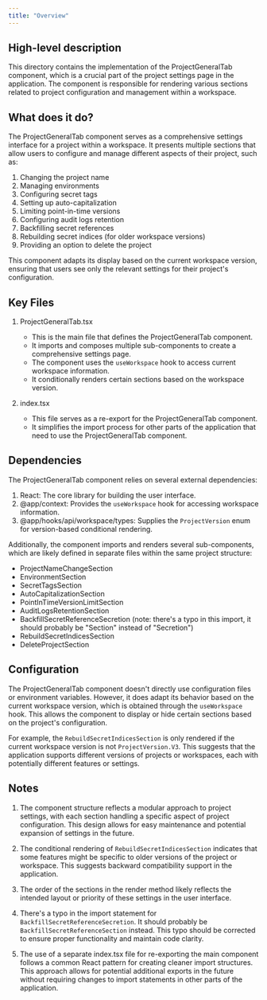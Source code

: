 ```yaml
---
title: "Overview"
---
```


## High-level description
This directory contains the implementation of the ProjectGeneralTab component, which is a crucial part of the project settings page in the application. The component is responsible for rendering various sections related to project configuration and management within a workspace.

## What does it do?
The ProjectGeneralTab component serves as a comprehensive settings interface for a project within a workspace. It presents multiple sections that allow users to configure and manage different aspects of their project, such as:

1. Changing the project name
2. Managing environments
3. Configuring secret tags
4. Setting up auto-capitalization
5. Limiting point-in-time versions
6. Configuring audit logs retention
7. Backfilling secret references
8. Rebuilding secret indices (for older workspace versions)
9. Providing an option to delete the project

This component adapts its display based on the current workspace version, ensuring that users see only the relevant settings for their project's configuration.

## Key Files

1. ProjectGeneralTab.tsx
   - This is the main file that defines the ProjectGeneralTab component.
   - It imports and composes multiple sub-components to create a comprehensive settings page.
   - The component uses the `useWorkspace` hook to access current workspace information.
   - It conditionally renders certain sections based on the workspace version.

2. index.tsx
   - This file serves as a re-export for the ProjectGeneralTab component.
   - It simplifies the import process for other parts of the application that need to use the ProjectGeneralTab component.

## Dependencies
The ProjectGeneralTab component relies on several external dependencies:

1. React: The core library for building the user interface.
2. @app/context: Provides the `useWorkspace` hook for accessing workspace information.
3. @app/hooks/api/workspace/types: Supplies the `ProjectVersion` enum for version-based conditional rendering.

Additionally, the component imports and renders several sub-components, which are likely defined in separate files within the same project structure:

- ProjectNameChangeSection
- EnvironmentSection
- SecretTagsSection
- AutoCapitalizationSection
- PointInTimeVersionLimitSection
- AuditLogsRetentionSection
- BackfillSecretReferenceSecretion (note: there's a typo in this import, it should probably be "Section" instead of "Secretion")
- RebuildSecretIndicesSection
- DeleteProjectSection

## Configuration
The ProjectGeneralTab component doesn't directly use configuration files or environment variables. However, it does adapt its behavior based on the current workspace version, which is obtained through the `useWorkspace` hook. This allows the component to display or hide certain sections based on the project's configuration.

For example, the `RebuildSecretIndicesSection` is only rendered if the current workspace version is not `ProjectVersion.V3`. This suggests that the application supports different versions of projects or workspaces, each with potentially different features or settings.

## Notes
1. The component structure reflects a modular approach to project settings, with each section handling a specific aspect of project configuration. This design allows for easy maintenance and potential expansion of settings in the future.

2. The conditional rendering of `RebuildSecretIndicesSection` indicates that some features might be specific to older versions of the project or workspace. This suggests backward compatibility support in the application.

3. The order of the sections in the render method likely reflects the intended layout or priority of these settings in the user interface.

4. There's a typo in the import statement for `BackfillSecretReferenceSecretion`. It should probably be `BackfillSecretReferenceSection` instead. This typo should be corrected to ensure proper functionality and maintain code clarity.

5. The use of a separate index.tsx file for re-exporting the main component follows a common React pattern for creating cleaner import structures. This approach allows for potential additional exports in the future without requiring changes to import statements in other parts of the application.